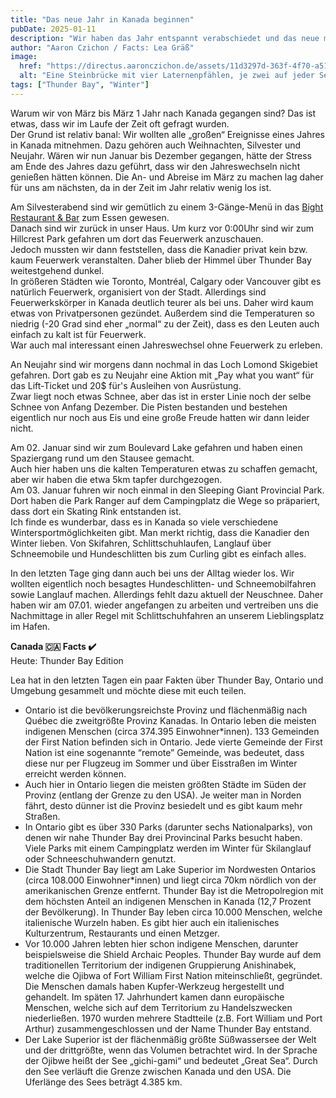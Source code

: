 ```yaml
---
title: "Das neue Jahr in Kanada beginnen"
pubDate: 2025-01-11
description: "Wir haben das Jahr entspannt verabschiedet und das neue mit Skifahren gestartet."
author: "Aaron Czichon / Facts: Lea Gräß"
image:
  href: "https://directus.aaronczichon.de/assets/11d3297d-363f-4f70-a510-b11b9a14d8a0.jpg?quality=70&width=1600"
  alt: "Eine Steinbrücke mit vier Laternenpfählen, je zwei auf jeder Seite, überspannt ein zugefrorenes Gewässer. Eine Person in einer grünen Jacke steht unter der Brücke mit ausgestreckten Armen auf dem schneebedeckten Eis. Im Hintergrund sind ein bewölkter, grauer Himmel und entfernte Strukturen zu sehen. Felsen und spärliche Vegetation befinden sich an den Seiten der Brücke."
tags: ["Thunder Bay", "Winter"]
---
```



Warum wir von März bis März 1 Jahr nach Kanada gegangen sind? Das ist etwas, dass wir im Laufe der Zeit oft gefragt wurden.    
Der Grund ist relativ banal: Wir wollten alle „großen“ Ereignisse eines Jahres in Kanada mitnehmen. Dazu gehören auch Weihnachten, Silvester und Neujahr. Wären wir nun Januar bis Dezember gegangen, hätte der Stress am Ende des Jahres dazu geführt, dass wir den Jahreswechseln nicht genießen hätten können. Die An- und Abreise im März zu machen lag daher für uns am nächsten, da in der Zeit im Jahr relativ wenig los ist.

Am Silvesterabend sind wir gemütlich zu einem 3-Gänge-Menü in das [Bight Restaurant & Bar](https://www.bightrestaurant.ca/) zum Essen gewesen.   
Danach sind wir zurück in unser Haus. Um kurz vor 0:00Uhr sind wir zum Hillcrest Park gefahren um dort das Feuerwerk anzuschauen.   
Jedoch mussten wir dann feststellen, dass die Kanadier privat kein bzw. kaum Feuerwerk veranstalten. Daher blieb der Himmel über Thunder Bay weitestgehend dunkel.   
In größeren Städten wie Toronto, Montréal, Calgary oder Vancouver gibt es natürlich Feuerwerk, organisiert von der Stadt. Allerdings sind Feuerwerkskörper in Kanada deutlich teurer als bei uns. Daher wird kaum etwas von Privatpersonen gezündet. Außerdem sind die Temperaturen so niedrig (-20 Grad sind eher „normal“ zu der Zeit), dass es den Leuten auch einfach zu kalt ist für Feuerwerk.   
War auch mal interessant einen Jahreswechsel ohne Feuerwerk zu erleben.

<DirectusImage assetId="7bc11c7a-bfe5-46b0-8230-8560cf0c50c4.jpg" />

An Neujahr sind wir morgens dann nochmal in das Loch Lomond Skigebiet gefahren. Dort gab es zu Neujahr eine Aktion mit „Pay what you want“ für das Lift-Ticket und 20$ für's Ausleihen von Ausrüstung.   
Zwar liegt noch etwas Schnee, aber das ist in erster Linie noch der selbe Schnee von Anfang Dezember. Die Pisten bestanden und bestehen eigentlich nur noch aus Eis und eine große Freude hatten wir dann leider nicht.

Am 02. Januar sind wir zum Boulevard Lake gefahren und haben einen Spaziergang rund um den Stausee gemacht.   
Auch hier haben uns die kalten Temperaturen etwas zu schaffen gemacht, aber wir haben die etwa 5km tapfer durchgezogen.   
Am 03. Januar fuhren wir noch einmal in den Sleeping Giant Provincial Park. Dort haben die Park Ranger auf dem Campingplatz die Wege so präpariert, dass dort ein Skating Rink entstanden ist.   
Ich finde es wunderbar, dass es in Kanada so viele verschiedene Wintersportmöglichkeiten gibt. Man merkt richtig, dass die Kanadier den Winter lieben. Von Skifahren, Schlittschuhlaufen, Langlauf über Schneemobile und Hundeschlitten bis zum Curling gibt es einfach alles. 

In den letzten Tage ging dann auch bei uns der Alltag wieder los. Wir wollten eigentlich noch besagtes Hundeschlitten- und Schneemobilfahren sowie Langlauf machen. Allerdings fehlt dazu aktuell der Neuschnee. Daher haben wir am 07.01. wieder angefangen zu arbeiten und vertreiben uns die Nachmittage in aller Regel mit Schlittschuhfahren an unserem Lieblingsplatz im Hafen.

<DirectusGallery folderName="56 New Year in Thunder Bay" />

**Canada 🇨🇦 Facts ✔️**  
Heute: Thunder Bay Edition   

Lea hat in den letzten Tagen ein paar Fakten über Thunder Bay, Ontario und Umgebung gesammelt und möchte diese mit euch teilen.

-	Ontario ist die bevölkerungsreichste Provinz und flächenmäßig nach Québec die zweitgrößte Provinz Kanadas. In Ontario leben die meisten indigenen Menschen (circa 374.395 Einwohner*innen). 133 Gemeinden der First Nation befinden sich in Ontario. Jede vierte Gemeinde der First Nation ist eine sogenannte “remote” Gemeinde, was bedeutet, dass diese nur per Flugzeug im Sommer und über Eisstraßen im Winter erreicht werden können.    
-	Auch hier in Ontario liegen die meisten größten Städte im Süden der Provinz (entlang der Grenze zu den USA). Je weiter man in Norden fährt, desto dünner ist die Provinz besiedelt und es gibt kaum mehr Straßen.    
-	In Ontario gibt es über 330 Parks (darunter sechs Nationalparks), von denen wir nahe Thunder Bay drei Provincinal Parks besucht haben. Viele Parks mit einem Campingplatz werden im Winter für Skilanglauf oder Schneeschuhwandern genutzt.    
-	Die Stadt Thunder Bay liegt am Lake Superior im Nordwesten Ontarios (circa 108.000 Einwohner*innen) und liegt circa 70km nördlich von der amerikanischen Grenze entfernt. Thunder Bay ist die Metropolregion mit dem höchsten Anteil an indigenen Menschen in Kanada (12,7 Prozent der Bevölkerung). In Thunder Bay leben circa 10.000 Menschen, welche italienische Wurzeln haben. Es gibt hier auch ein italienisches Kulturzentrum, Restaurants und einen Metzger.    
-	Vor 10.000 Jahren lebten hier schon indigene Menschen, darunter beispielsweise die Shield Archaic Peoples. Thunder Bay wurde auf dem traditionellen Territorium der indigenen Gruppierung Anishinabek, welche die Ojibwa of Fort William First Nation miteinschließt, gegründet. Die Menschen damals haben Kupfer-Werkzeug hergestellt und gehandelt. Im späten 17. Jahrhundert kamen dann europäische Menschen, welche sich auf dem Territorium zu Handelszwecken niederließen. 1970 wurden mehrere Stadtteile (z.B. Fort William und Port Arthur) zusammengeschlossen und der Name Thunder Bay entstand.    
-	Der Lake Superior ist der flächenmäßig größte Süßwassersee der Welt und der drittgrößte, wenn das Volumen betrachtet wird. In der Sprache der Ojibwe heißt der See „gichi-gami“ und bedeutet „Great Sea“. Durch den See verläuft die Grenze zwischen Kanada und den USA. Die Uferlänge des Sees beträgt 4.385 km. 
